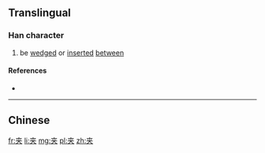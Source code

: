 {{also|夾}}
==Translingual==

===Han character===
{{Han char|rn=37|rad=大|as=03|sn=6|four=|canj=大廿 (KT)}}

# be [[wedge]]d or [[insert]]ed [[between]]

====References====
* {{Han ref|kx=0250.071|hdz=10019.060|uh=5939|ud=22841}}

----
==Chinese==
{{zh-see|夾}}

[[fr:夹]]
[[li:夹]]
[[mg:夹]]
[[pl:夹]]
[[zh:夹]]